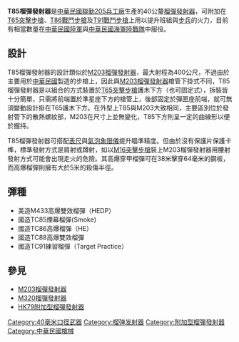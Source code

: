 {{noteTA
|G1=軍事
|G2=長度單位
|G3=Firearms
}}
{{Infobox Weapon
|name= T85榴彈發射器
|image= File:Type_86_carbine.jpg
|image_size= 300px
|caption= 裝上T85榴彈發射器的[[T86戰鬥步槍|T86戰鬥步槍]]
|origin= {{ROC}}
|type= [[榴彈發射器|榴彈發射器]]
<!-- 種類選擇 -->
|is_ranged=yes
|is_bladed=
|is_explosive=
|is_artillery=
|is_vehicle=
|is_missile=
|is_UK=
<!-- 服役記錄 -->
|service= 1996年－
|used_by= {{ROC}}
|wars= 
<!-- 生產歷史 -->
|designer= 聯勤205兵工廠
|design_date=1996年
|manufacturer=聯勤205兵工廠
|unit_cost=
|production_date=1996年－
|number= 
|variants= 
<!-- 基本規格 -->
|spec_label=
|weight= 
|length= 
|part_length= 
|width=
|height=
|diameter=
|crew=
<!-- 投射武器規格 --> 
|cartridge= [[40毫米榴彈|40×46毫米低速榴彈]]
|caliber= 40毫米
|action= 後膛裝填，[[泵動式|泵動式]]
|mode= 單發
|velocity= 76米／秒
|range= 150米
|max_range= 400米
|feed= 1發
|sights= 象限測距瞄準具、立式標尺
<!-- 火炮規格 -->
|breech=
|recoil=
|carriage=
|elevation=
|traverse=
<!-- 刃器規格 --> 
|blade_type=
|hilt_type=
|sheath_type=
|head_type=
|haft_type=
<!-- 爆炸物內填炸藥規格 --> 
|filling=
|filling_weight=
|detonation=
|yield=
<!-- 車輛/飛彈 規格 -->
|armour=
|primary_armament=
|secondary_armament=
|engine=
|engine_power=
|transmission=
|payload_capacity=
|fuel_capacity=
|pw_ratio=
|suspension=
|clearance=
|vehicle_range=
|speed=
|guidance=
}}
'''T85榴彈發射器'''是[[中華民國|中華民國]][[聯勤205兵工廠|聯勤205兵工廠]]生產的40公釐[[榴彈發射器|榴彈發射器]]，可附加在[[T65突擊步槍|T65突擊步槍]]、[[T86戰鬥步槍|T86戰鬥步槍]]及[[T91戰鬥步槍|T91戰鬥步槍]]上用以提升班組與[[步兵|步兵]]的火力，目前有相當數量在[[中華民國陸軍|中華民國陸軍]]與[[中華民國海軍陸戰隊|中華民國海軍陸戰隊]]中服役。

== 設計 ==
T85榴彈發射器的設計類似於[[M203榴彈發射器|M203榴彈發射器]]，最大射程為400公尺，不過由於主要用於[[中華民國|中華民國]]製造的步槍上，因此與[[M203榴彈發射器|M203榴彈發射器]]槍管下掛式不同，T85榴彈發射器是以組合的方式裝置於[[T65突擊步槍|T65突擊步槍]]護木下方（也可固定式），拆裝皆十分簡單，只需將前端置於準星座下方的槍管上，後部固定於彈匣座前端，就可無須變動設計掛在T65護木下方。在外型上T85與M203大致相同，主要區別位於發射管下的散熱螺紋部，M203在尺寸上並無變化，T85下方則呈一定的曲線形以便於握持。

T85榴彈發射器可搭配[[表尺|表尺]]與[[氣泡象限儀|氣泡象限儀]]提升瞄準精度。但由於沒有保護片保護卡榫，標準發射方式是肩射或蹲射，如以[[M16突擊步槍|M16突擊步槍]]裝上M203榴彈發射器用腰射發射方式可能會出現走火的危險。其高爆穿甲榴彈可在38米擊穿64毫米的鋼板，而高爆榴彈則擁有大於5米的殺傷半徑。

==彈種==
*美造M433高爆雙效榴彈（HEDP）
*國造TC85煙幕榴彈(Smoke)
*國造TC86高爆榴彈（HE）
*國造TC88高爆雙效榴彈
*國造TC91練習榴彈（Target Practice）

== 參見 ==
* [[M203榴彈發射器|M203榴彈發射器]]
* [[M320榴彈發射器|M320榴彈發射器]]
* [[HK79附加型榴彈發射器|HK79附加型榴彈發射器]]

{{中華民國國防工業}}

[[Category:40毫米口径武器|Category:40毫米口径武器]]
[[Category:榴弹发射器|Category:榴弹发射器]]
[[Category:附加型榴彈發射器|Category:附加型榴彈發射器]]
[[Category:中華民國槍械|Category:中華民國槍械]]